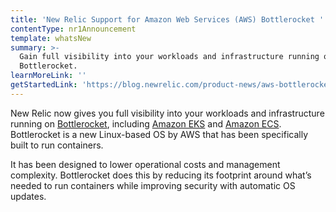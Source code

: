 ```yaml
---
title: 'New Relic Support for Amazon Web Services (AWS) Bottlerocket '
contentType: nr1Announcement
template: whatsNew
summary: >-
  Gain full visibility into your workloads and infrastructure running on AWS
  Bottlerocket.
learnMoreLink: ''
getStartedLink: 'https://blog.newrelic.com/product-news/aws-bottlerocket/'
---
```


New Relic now gives you full visibility into your workloads and infrastructure running on [Bottlerocket](https://aws.amazon.com/about-aws/whats-new/2020/08/announcing-general-availability-of-bottlerocket/), including [Amazon EKS](https://aws.amazon.com/eks/) and [Amazon ECS](https://aws.amazon.com/ecs/). Bottlerocket is a new Linux-based OS by AWS that has been specifically built to run containers.

It has been designed to lower operational costs and management complexity. Bottlerocket does this by reducing its footprint around what’s needed to run containers while improving security with automatic OS updates.

